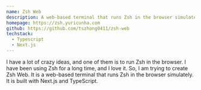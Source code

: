 ```yaml
---
name: Zsh Web
description: A web-based terminal that runs Zsh in the browser simulately.
homepage: https://zsh.yuricunha.com
github: https://github.com/tszhong0411/zsh-web
techstack:
  - Typescript
  - Next.js
---
```


I have a lot of crazy ideas, and one of them is to run Zsh in the browser. I have been using Zsh for a long time, and I love it. So, I am trying to create Zsh Web. It is a web-based terminal that runs Zsh in the browser simulately. It is built with Next.js and TypeScript.
